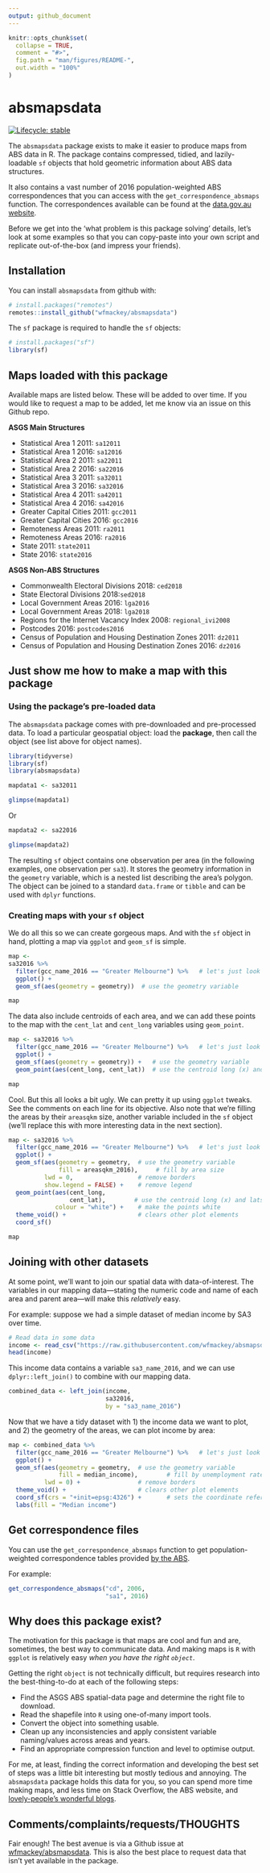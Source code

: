 ```yaml
---
output: github_document
---
```


<!-- README.md is generated from README.Rmd. Please edit that file -->

```r
knitr::opts_chunk$set(
  collapse = TRUE,
  comment = "#>",
  fig.path = "man/figures/README-",
  out.width = "100%"
)
```

# absmapsdata

<!-- badges: start -->

[![Lifecycle:
stable](https://img.shields.io/badge/lifecycle-stable-green.svg)](https://www.tidyverse.org/lifecycle/#stable)
<!-- badges: end -->

The `absmapsdata` package exists to make it easier to produce maps from
ABS data in R. The package contains compressed, tidied, and
lazily-loadable `sf` objects that hold geometric information about ABS
data structures.

It also contains a vast number of 2016 population-weighted ABS correspondences that you can access with the `get_correspondence_absmaps` function. The correspondences available can be found at the [data.gov.au website](https://data.gov.au/data/dataset/asgs-geographic-correspondences-2016/resource/951e18c7-f187-4c86-a73f-fcabcd19af16).

Before we get into the ‘what problem is this package solving’ details,
let’s look at some examples so that you can copy-paste into your own
script and replicate out-of-the-box (and impress your friends).

## Installation

You can install `absmapsdata` from github with:

```r
# install.packages("remotes")
remotes::install_github("wfmackey/absmapsdata")
```

The `sf` package is required to handle the `sf` objects:
```r
# install.packages("sf")
library(sf)
```


## Maps loaded with this package

Available maps are listed below. These will be added to over time. 
If you would like to request a map to be added, let me know via an issue on this Github repo.

**ASGS Main Structures**

* Statistical Area 1 2011: `sa12011`
* Statistical Area 1 2016: `sa12016`
* Statistical Area 2 2011: `sa22011`
* Statistical Area 2 2016: `sa22016`
* Statistical Area 3 2011: `sa32011`
* Statistical Area 3 2016: `sa32016`
* Statistical Area 4 2011: `sa42011`
* Statistical Area 4 2016: `sa42016`
* Greater Capital Cities 2011: `gcc2011`
* Greater Capital Cities 2016: `gcc2016`
* Remoteness Areas 2011: `ra2011`
* Remoteness Areas 2016: `ra2016`
* State 2011: `state2011`
* State 2016: `state2016`

**ASGS Non-ABS Structures**

* Commonwealth Electoral Divisions 2018: `ced2018`
* State Electoral Divisions 2018:`sed2018`
* Local Government Areas 2016: `lga2016`
* Local Government Areas 2018: `lga2018`
* Regions for the Internet Vacancy Index 2008: `regional_ivi2008`
* Postcodes 2016: `postcodes2016`
* Census of Population and Housing Destination Zones 2011: `dz2011`
* Census of Population and Housing Destination Zones 2016: `dz2016`


## Just show me how to make a map with this package

### Using the package’s pre-loaded data

The `absmapsdata` package comes with pre-downloaded and pre-processed
data. To load a particular geospatial object: load the **package**, then
call the object (see list above for object names).

```r
library(tidyverse)
library(sf)
library(absmapsdata)

mapdata1 <- sa32011

glimpse(mapdata1)
```

Or

```r
mapdata2 <- sa22016

glimpse(mapdata2)
```

The resulting `sf` object contains one observation per area (in the
following examples, one observation per `sa3`). It stores the geometry
information in the `geometry` variable, which is a nested list
describing the area’s polygon. The object can be joined to a standard
`data.frame` or `tibble` and can be used with `dplyr` functions.

### Creating maps with your `sf` object

We do all this so we can create gorgeous maps. And with the `sf` object
in hand, plotting a map via `ggplot` and `geom_sf` is simple.

```r
map <-
sa32016 %>%
  filter(gcc_name_2016 == "Greater Melbourne") %>%   # let's just look Melbourne
  ggplot() +
  geom_sf(aes(geometry = geometry))  # use the geometry variable

map
```

The data also include centroids of each area, and we can add these
points to the map with the `cent_lat` and `cent_long` variables using
`geom_point`.

```r
map <- sa32016 %>%
  filter(gcc_name_2016 == "Greater Melbourne") %>%   # let's just look Melbourne
  ggplot() +
  geom_sf(aes(geometry = geometry)) +   # use the geometry variable
  geom_point(aes(cent_long, cent_lat))  # use the centroid long (x) and lats (y)

map
```

Cool. But this all looks a bit ugly. We can pretty it up
using `ggplot` tweaks. See the comments on each line for its objective.
Also note that we’re filling the areas by their `areasqkm` size, another
variable included in the `sf` object (we’ll replace this with more
interesting data in the next section).

```r
map <- sa32016 %>%
  filter(gcc_name_2016 == "Greater Melbourne") %>%   # let's just look Melbourne
  ggplot() +
  geom_sf(aes(geometry = geometry,  # use the geometry variable
              fill = areasqkm_2016),     # fill by area size
          lwd = 0,                  # remove borders
          show.legend = FALSE) +    # remove legend
  geom_point(aes(cent_long,
                 cent_lat),        # use the centroid long (x) and lats (y)
             colour = "white") +    # make the points white
  theme_void() +                    # clears other plot elements
  coord_sf()

map
```

## Joining with other datasets

At some point, we’ll want to join our spatial data with
data-of-interest. The variables in our mapping data—stating the numeric
code and name of each area and parent area—will make this *relatively*
easy.

For example: suppose we had a simple dataset of median income by SA3
over time.

```r
# Read data in some data
income <- read_csv("https://raw.githubusercontent.com/wfmackey/absmapsdata/master/img/data/median_income_sa3.csv")
head(income)
```

This income data contains a variable `sa3_name_2016`, and we can use
`dplyr::left_join()` to combine with our mapping data.

```r
combined_data <- left_join(income, 
                           sa32016, 
                           by = "sa3_name_2016")
```

Now that we have a tidy dataset with 1) the income data we want to plot,
and 2) the geometry of the areas, we can plot income by area:

```r
map <- combined_data %>%
  filter(gcc_name_2016 == "Greater Melbourne") %>%   # let's just look Melbourne
  ggplot() +
  geom_sf(aes(geometry = geometry,  # use the geometry variable
              fill = median_income),        # fill by unemployment rate
          lwd = 0) +                # remove borders
  theme_void() +                    # clears other plot elements
  coord_sf(crs = "+init=epsg:4326") +       # sets the coordinate reference system (to match Google Earth)       
  labs(fill = "Median income")
```

## Get correspondence files

You can use the `get_correspondence_absmaps` function to get population-weighted correspondence tables provided [by the ABS](https://data.gov.au/data/dataset/asgs-geographic-correspondences-2016/resource/951e18c7-f187-4c86-a73f-fcabcd19af16). 

For example:

```r
get_correspondence_absmaps("cd", 2006,
                           "sa1", 2016)
```


## Why does this package exist?

The motivation for this package is that maps are cool and fun and are,
sometimes, the best way to communicate data. And making maps is `R` with
`ggplot` is relatively easy *when you have the right `object`*.

Getting the right `object` is not technically difficult, but requires
research into the best-thing-to-do at each of the following steps:

  - Find the ASGS ABS spatial-data page and determine the right file to
    download.
  - Read the shapefile into `R` using one-of-many import tools.
  - Convert the object into something usable.
  - Clean up any inconsistencies and apply consistent variable
    naming/values across areas and years.
  - Find an appropriate compression function and level to optimise
    output.

For me, at least, finding the correct information and developing the
best set of steps was a little bit interesting but mostly tedious and
annoying. The `absmapsdata` package holds this data for you, so you can
spend more time making maps, and less time on Stack Overflow, the ABS
website, and [lovely-people’s wonderful
blogs](https://www.neonscience.org/dc-open-shapefiles-r).

## Comments/complaints/requests/THOUGHTS

Fair enough! The best avenue is via a Github issue at
[wfmackey/absmapsdata](https://github.com/wfmackey/absmapsdata).
This is also the best place to request data that isn't yet available in the package.
